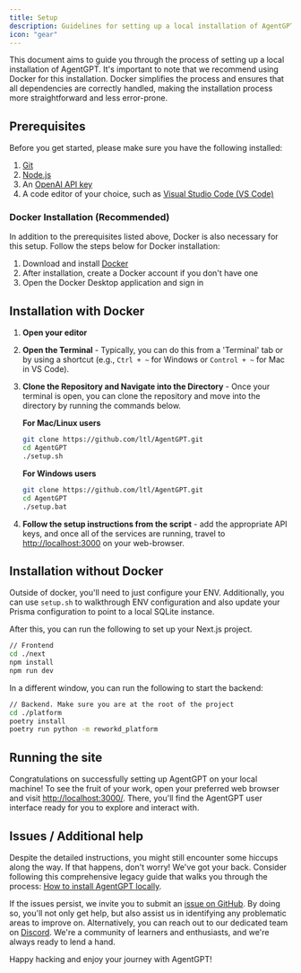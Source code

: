 ```yaml
---
title: Setup
description: Guidelines for setting up a local installation of AgentGPT.
icon: "gear"
---
```


This document aims to guide you through the process of setting up a local installation of AgentGPT. It's important to note that we recommend using Docker for this installation. Docker simplifies the process and ensures that all dependencies are correctly handled, making the installation process more straightforward and less error-prone.

## Prerequisites

Before you get started, please make sure you have the following installed:

1. [Git](https://git-scm.com/downloads)
2. [Node.js](https://nodejs.org/en/download)
3. An [OpenAI API key](https://beta.openai.com/signup/)
4. A code editor of your choice, such as [Visual Studio Code (VS Code)](https://code.visualstudio.com/download)

### Docker Installation (Recommended)

In addition to the prerequisites listed above, Docker is also necessary for this setup. Follow the steps below for Docker installation:

1. Download and install [Docker](https://www.docker.com/products/docker-desktop)
2. After installation, create a Docker account if you don't have one
3. Open the Docker Desktop application and sign in

## Installation with Docker

1. **Open your editor**

2. **Open the Terminal** - Typically, you can do this from a 'Terminal' tab or by using a shortcut
   (e.g., `Ctrl + ~` for Windows or `Control + ~` for Mac in VS Code).

3. **Clone the Repository and Navigate into the Directory** - Once your terminal is open, you can clone the repository and move into the directory by running the commands below.

   **For Mac/Linux users**

   ```bash
   git clone https://github.com/ltl/AgentGPT.git
   cd AgentGPT
   ./setup.sh
   ```

   **For Windows users**

   ```bash
   git clone https://github.com/ltl/AgentGPT.git
   cd AgentGPT
   ./setup.bat
   ```

4. **Follow the setup instructions from the script** - add the appropriate API keys, and once all of the services are running, travel to [http://localhost:3000](http://localhost:3000) on your web-browser.

## Installation without Docker

Outside of docker, you'll need to just configure your ENV. Additionally, you can use `setup.sh` to walkthrough ENV
configuration and also update your Prisma configuration to point to a local SQLite
instance.

After this, you can run the following to set up your Next.js project.

```bash
// Frontend
cd ./next
npm install
npm run dev
```

In a different window, you can run the following to start the backend:

```bash
// Backend. Make sure you are at the root of the project
cd ./platform
poetry install
poetry run python -m reworkd_platform
```

## Running the site

Congratulations on successfully setting up AgentGPT on your local machine! To see the fruit of your work, open your preferred web browser and visit [http://localhost:3000/](http://localhost:3000/). There, you'll find the AgentGPT user interface ready for you to explore and interact with.

## Issues / Additional help

Despite the detailed instructions, you might still encounter some hiccups along the way. If that happens, don't worry! We've got your back. Consider following this comprehensive legacy guide that walks you through the process: [How to install AgentGPT locally](https://snapdragon-writer-867.notion.site/How-to-Install-AgentGPT-Locally-9b96b2314c9b491397976249fd121023).

If the issues persist, we invite you to submit an [issue on GitHub](https://github.com/ltl/AgentGPT/issues). By doing so, you'll not only get help, but also assist us in identifying any problematic areas to improve on. Alternatively, you can reach out to our dedicated team on [Discord](https://discord.gg/jdSBAnmdnY). We're a community of learners and enthusiasts, and we're always ready to lend a hand.

Happy hacking and enjoy your journey with AgentGPT!
